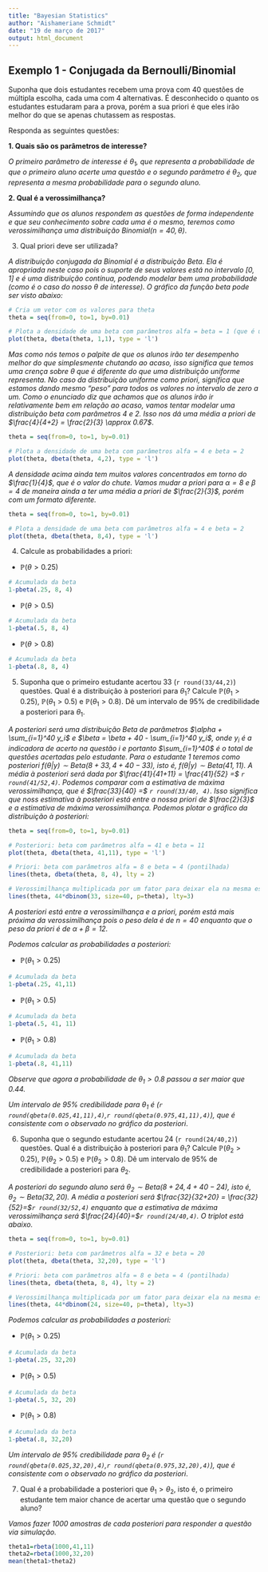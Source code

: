 ---
title: "Bayesian Statistics"
author: "Aishameriane Schmidt"
date: "19 de março de 2017"
output: html_document
---


## Exemplo 1 - Conjugada da Bernoulli/Binomial

Suponha que dois estudantes recebem uma prova com 40 questões de múltipla escolha, cada uma com 4 alternativas. É desconhecido o quanto os estudantes estudaram para a prova, porém a sua priori é que eles irão melhor do que se apenas chutassem as respostas.

Responda as seguintes questões:

**1. Quais são os parâmetros de interesse?**

*O primeiro parâmetro de interesse é $\theta_1$, que representa a probabilidade de que o primeiro aluno acerte uma questão e o segundo parâmetro é $\theta_2$, que representa a mesma probabilidade para o segundo aluno.*

**2. Qual é a verossimilhança?**

*Assumindo que os alunos respondem as questões de forma independente e que seu conhecimento sobre cada uma é o mesmo, teremos como verossimilhança uma distribuição $Binomial(n=40, \theta)$*.

3. Qual priori deve ser utilizada?

*A distribuição conjugada da Binomial é a distribuição Beta. Ela é apropriada neste caso pois o suporte de seus valores está no intervalo $[0,1]$ e é uma distribuição contínua, podendo modelar bem uma probabilidade (como é o caso do nosso $\theta$ de interesse). O gráfico da função beta pode ser visto abaixo:*

```{r}
# Cria um vetor com os valores para theta
theta = seq(from=0, to=1, by=0.01)

# Plota a densidade de uma beta com parâmetros alfa = beta = 1 (que é uma uniforme)
plot(theta, dbeta(theta, 1,1), type = 'l')
```

*Mas como nós temos o palpite de que os alunos irão ter desempenho melhor do que simplesmente chutando ao acaso, isso significa que temos uma crença sobre $\theta$ que é diferente do que uma distribuição uniforme representa. No caso da distribuição uniforme como priori, significa que estamos dando mesmo "peso" para todos os valores no intervalo de zero a um. Como o enunciado diz que achamos que os alunos irão ir relativamente bem em relação ao acaso, vamos tentar modelar uma distribuição beta com parâmetros $4$ e $2$. Isso nos dá uma média a priori de $\frac{4}{4+2} = \frac{2}{3} \approx 0.67$*.

```{r}
theta = seq(from=0, to=1, by=0.01)

# Plota a densidade de uma beta com parâmetros alfa = 4 e beta = 2 
plot(theta, dbeta(theta, 4,2), type = 'l')
```

*A densidade acima ainda tem muitos valores concentrados em torno do $\frac{1}{4}$, que é o valor do chute. Vamos mudar a priori para $\alpha = 8$ e $\beta = 4$ de maneira ainda a ter uma média a priori de $\frac{2}{3}$, porém com um formato diferente.*

```{r}
theta = seq(from=0, to=1, by=0.01)

# Plota a densidade de uma beta com parâmetros alfa = 4 e beta = 2 
plot(theta, dbeta(theta, 8,4), type = 'l')
```

4. Calcule as probabilidades a priori:
  * $\mathbb{P}(\theta > 0.25)$
```{r}
# Acumulada da beta
1-pbeta(.25, 8, 4)
```
  * $\mathbb{P}(\theta > 0.5)$
```{r}
# Acumulada da beta
1-pbeta(.5, 8, 4)
```
  * $\mathbb{P}(\theta > 0.8)$
```{r}
# Acumulada da beta
1-pbeta(.8, 8, 4)
```

5. Suponha que o primeiro estudante acertou 33 (`r round(33/44,2)`) questões. Qual é a distribuição à posteriori para $\theta_1$? Calcule $\mathbb{P}(\theta_1 > 0.25)$, $\mathbb{P}(\theta_1 > 0.5)$ e $\mathbb{P}(\theta_1 > 0.8)$. Dê um intervalo de 95% de credibilidade a posteriori para $\theta_1$.

*A posteriori será uma distribuição Beta de parâmetros $\alpha + \sum_{i=1}^40 y_i$ e $\beta = \beta + 40 - \sum_{i=1}^40 y_i$, onde $y_i$ é a indicadora de acerto na questão $i$ e portanto $\sum_{i=1}^40$ é o total de questões acertadas pelo estudante. Para o estudante 1 teremos como posteriori $f(\theta|y) \sim Beta(8+33, 4+40-33)$, isto é, $f(\theta|y) \sim Beta(41, 11)$. A média à posteriori será dada por $\frac{41}{41+11} = \frac{41}{52} =$ `r round(41/52,4)`. Podemos comparar com a estimativa de máxima verossimilhança, que é $\frac{33}{40} =$ `r round(33/40, 4)`. Isso significa que noss estimativa à posteriori está entre a nossa priori de $\frac{2}{3}$ e a estimativa de máxima verossimilhança. Podemos plotar o gráfico da distribuição à posteriori:*

```{r}
theta = seq(from=0, to=1, by=0.01)

# Posteriori: beta com parâmetros alfa = 41 e beta = 11
plot(theta, dbeta(theta, 41,11), type = 'l')

# Priori: beta com parâmetros alfa = 8 e beta = 4 (pontilhada)
lines(theta, dbeta(theta, 8, 4), lty = 2)

# Verossimilhança multiplicada por um fator para deixar ela na mesma escala
lines(theta, 44*dbinom(33, size=40, p=theta), lty=3)
```

*A posteriori está entre a verossimilhança e a priori, porém está mais próxima da verossimilhança pois o peso dela é de $n=40$ enquanto que o peso da priori é de $\alpha + \beta = 12$.*

*Podemos calcular as probabilidades a posteriori:* 

* $\mathbb{P}(\theta_1 > 0.25)$
```{r}
# Acumulada da beta
1-pbeta(.25, 41,11)
```
  * $\mathbb{P}(\theta_1 > 0.5)$
```{r}
# Acumulada da beta
1-pbeta(.5, 41, 11)
```

  * $\mathbb{P}(\theta_1 > 0.8)$
```{r}
# Acumulada da beta
1-pbeta(.8, 41,11)
```

*Observe que agora a probabilidade de $\theta_1 > 0.8$ passou a ser maior que $0.44$.*

*Um intervalo de 95% credibilidade para $\theta_1$ é (`r round(qbeta(0.025,41,11),4)`,`r round(qbeta(0.975,41,11),4)`), que é consistente com o observado no gráfico da posteriori*.

6. Suponha que o segundo estudante acertou 24 (`r round(24/40,2)`) questões. Qual é a distribuição à posteriori para $\theta_1$? Calcule $\mathbb{P}(\theta_2 > 0.25)$, $\mathbb{P}(\theta_2 > 0.5)$ e $\mathbb{P}(\theta_2 > 0.8)$. Dê um intervalo de 95% de credibilidade a posteriori para $\theta_2$.

*A posteriori do segundo aluno será $\theta_2 \sim Beta(8+24,4+40-24)$, isto é, $\theta_2 \sim Beta(32,20)$. A média a posteriori será $\frac{32}{32+20} = \frac{32}{52}=$`r round(32/52,4)` enquanto que a estimativa de máxima verossimilhança será $\frac{24}{40}=$`r round(24/40,4)`. O triplot está abaixo.*

```{r}
theta = seq(from=0, to=1, by=0.01)

# Posteriori: beta com parâmetros alfa = 32 e beta = 20
plot(theta, dbeta(theta, 32,20), type = 'l')

# Priori: beta com parâmetros alfa = 8 e beta = 4 (pontilhada)
lines(theta, dbeta(theta, 8, 4), lty = 2)

# Verossimilhança multiplicada por um fator para deixar ela na mesma escala
lines(theta, 44*dbinom(24, size=40, p=theta), lty=3)
```


*Podemos calcular as probabilidades a posteriori:* 

* $\mathbb{P}(\theta_1 > 0.25)$
```{r}
# Acumulada da beta
1-pbeta(.25, 32,20)
```
  * $\mathbb{P}(\theta_1 > 0.5)$
```{r}
# Acumulada da beta
1-pbeta(.5, 32, 20)
```

  * $\mathbb{P}(\theta_1 > 0.8)$
```{r}
# Acumulada da beta
1-pbeta(.8, 32,20)
```

*Um intervalo de 95% credibilidade para $\theta_2$ é (`r round(qbeta(0.025,32,20),4)`,`r round(qbeta(0.975,32,20),4)`), que é consistente com o observado no gráfico da posteriori*.

7. Qual é a probabilidade a posteriori que $\theta_1 > \theta_2$, isto é, o primeiro estudante tem maior chance de acertar uma questão que o segundo aluno?

*Vamos fazer 1000 amostras de cada posteriori para responder a questão via simulação.*

```{r}
theta1=rbeta(1000,41,11)
theta2=rbeta(1000,32,20)
mean(theta1>theta2)
```
